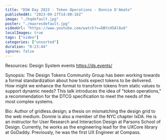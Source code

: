 ```yaml
---
title: "DSW Day 2023 - Token Operations - Donnie D'Amato"
publishedAt: "2023-09-27T14:00:16Z"
image: "./hqdefault.jpg"
poster: "./maxresdefault.jpg"
videoUrl: "https://www.youtube.com/watch?v=DBYcH5Al8u8"
localImages: true
tags: ["video"]
categories: ["unsorted"]
duration: "0:23:44"
ignore: false
---
```

Resources:
Design System events https://ds.events/

Synopsis:
The Design Tokens Community Group has been working towards a formal standardization about how tools expect tokens to be delivered. How might we enhance the format to transform tokens from static values to support dynamic needs? This talk introduces the idea of "token operations," a recommendation for the DTCG specification to meet the needs of the most complex systems.

Bio:
Author of gridless.design; a thesis on mismatching the design grid to the web medium. Donnie is also a member of the NYC chapter IxDA. He is an instructor for User Research and Interaction Design at Parsons School of Design. Currently, he works as the engineering lead for the UXCore library at GoDaddy. Previously, he was the first UX Engineer at Compass.
